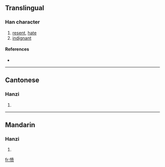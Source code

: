 {{see|憤}}
==Translingual==

===Han character===
{{Han char|rn=61|rad=心|as=09|sn=12|four=|canj=心十廿人 (PJTO)}}

# [[resent]], [[hate]]
# [[indignant]]

====References====
* {{Han ref|kx=0396.071|hdz=42325.140|uh=6124|ud=24868}}

----

==Cantonese==

===Hanzi===
{{yue-hanzi|jyut=|y=fan5}}

# {{defn|Cantonese}}

----

==Mandarin==

===Hanzi===
{{cmn-hanzi|tra=憤|pin=[[fèn]] ([[fen4]]), [[shuò]] ([[shuo4]])|wg=fen<sup>4</sup>, shuo<sup>4</sup>}}

# {{defn|Mandarin}}

[[fr:愤]]